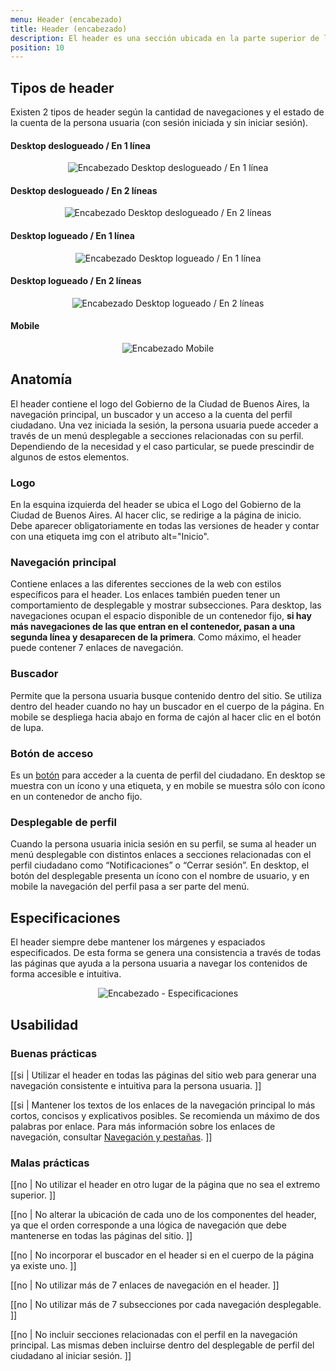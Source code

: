 ```yaml
---
menu: Header (encabezado)
title: Header (encabezado)
description: El header es una sección ubicada en la parte superior de la página que contiene elementos y componentes relacionados a la navegación. Su función es permitir que la persona usuaria pueda navegar y acceder intuitivamente a las diferentes secciones de un sitio.
position: 10
---
```


## Tipos de header

Existen 2 tipos de header según la cantidad de navegaciones y el estado de la cuenta de la persona usuaria (con sesión iniciada y sin iniciar sesión).

#### Desktop deslogueado / En 1 línea

<div align="center" className="mt-5">
  <img src="/componentes/encabezado/header_1.svg" alt="Encabezado Desktop deslogueado / En 1 línea" />
</div>

#### Desktop deslogueado / En 2 líneas

<div align="center" className="mt-5">
  <img src="/componentes/encabezado/header_2.svg" alt="Encabezado Desktop deslogueado / En 2 líneas" />
</div>

#### Desktop logueado / En 1 línea

<div align="center" className="mt-5">
  <img src="/componentes/encabezado/header_3.svg" alt="Encabezado Desktop logueado / En 1 línea" />
</div>

#### Desktop logueado / En 2 líneas

<div align="center" className="mt-5">
  <img src="/componentes/encabezado/header_4.svg" alt="Encabezado Desktop logueado / En 2 líneas" />
</div>

#### Mobile

<div align="center" className="mt-5">
  <img src="/componentes/encabezado/header_5.svg" alt="Encabezado Mobile" />
</div>

## Anatomía

El header contiene el logo del Gobierno de la Ciudad de Buenos Aires, la navegación principal, un buscador y un acceso a la cuenta del perfil ciudadano. Una vez iniciada la sesión, la persona usuaria puede acceder a través de un menú desplegable a secciones relacionadas con su perfil. Dependiendo de la necesidad y el caso particular, se puede prescindir de algunos de estos elementos. 

### Logo 

En la esquina izquierda del header se ubica el Logo del Gobierno de la Ciudad de Buenos Aires. Al hacer clic, se redirige a la página de inicio. Debe aparecer obligatoriamente en todas las versiones de header y contar con una etiqueta img con el atributo alt="Inicio".

### Navegación principal

Contiene enlaces a las diferentes secciones de la web con estilos específicos para el header. Los enlaces también pueden tener un comportamiento de desplegable y mostrar subsecciones. Para desktop, las navegaciones ocupan el espacio disponible de un contenedor fijo, **si hay más navegaciones de las que entran en el contenedor, pasan a una segunda línea y desaparecen de la primera**. Como máximo, el header puede contener 7 enlaces de navegación.

### Buscador

Permite que la persona usuaria busque contenido dentro del sitio. Se utiliza dentro del header  cuando no hay un buscador en el cuerpo de la página. En mobile se despliega hacia abajo en forma de cajón al hacer clic en el botón de lupa.

### Botón de acceso

Es un [botón](https://gcba.github.io/estandares/componentes/boton/) para acceder a la cuenta de perfil del ciudadano. En desktop se muestra con un ícono y una etiqueta, y en mobile se muestra sólo con ícono en un contenedor de ancho fijo.

### Desplegable de perfil 

Cuando la persona usuaria inicia sesión en su perfil, se suma al header un menú desplegable  con distintos enlaces a secciones relacionadas con el perfil ciudadano como “Notificaciones” o “Cerrar sesión”. En desktop, el botón del desplegable presenta un ícono con el nombre de usuario, y en mobile la navegación del perfil pasa a ser parte del menú.

## Especificaciones

El header siempre debe mantener los márgenes y espaciados especificados. De esta forma se genera una consistencia a través de todas las páginas que ayuda a la persona usuaria a navegar los contenidos de forma accesible e intuitiva.  

<div align="center" className="mt-5">
  <img src="/componentes/encabezado/header_6.svg" alt="Encabezado - Especificaciones" />
</div>

## Usabilidad

### Buenas prácticas

[[si | Utilizar el header en todas las páginas del sitio web para generar una navegación consistente e intuitiva para la persona usuaria. ]]

[[si | Mantener los textos de los enlaces de la navegación principal lo más cortos, concisos y explicativos posibles. Se recomienda un máximo de dos palabras por enlace. Para más información sobre los enlaces de navegación, consultar [Navegación y pestañas](https://gcba.github.io/estandares/componentes/navegacion/). ]]

### Malas prácticas

[[no | No utilizar el header en otro lugar de la página que no sea el extremo superior. ]]

[[no | No alterar la ubicación de cada uno de los componentes del header, ya que el orden corresponde a una lógica de navegación que debe mantenerse en todas las páginas del sitio. ]]

[[no | No incorporar el buscador en el header si en el cuerpo de la página ya existe uno. ]]

[[no | No utilizar más de 7 enlaces de navegación en el header. ]]

[[no | No utilizar más de 7 subsecciones por cada navegación desplegable. ]]

[[no | No incluir secciones relacionadas con el perfil en la navegación principal. Las mismas deben incluirse dentro del desplegable de perfil del ciudadano al iniciar sesión. ]]